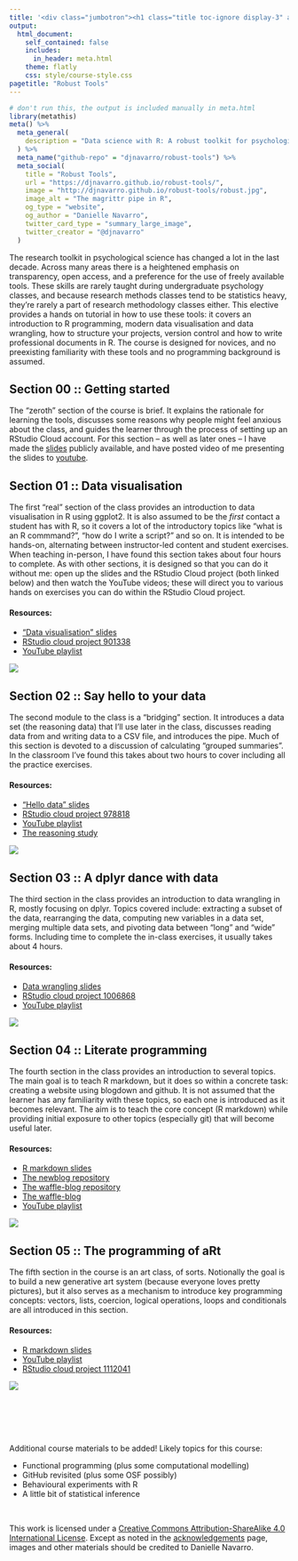 ```yaml
---
title: '<div class="jumbotron"><h1 class="title toc-ignore display-3" align="center">Data science with R: A robust toolkit for psychological research</h1><p class="lead" align="center">Danielle Navarro</p></div>'
output:
  html_document:
    self_contained: false    
    includes:
      in_header: meta.html
    theme: flatly
    css: style/course-style.css
pagetitle: "Robust Tools"
---
```


```r
# don't run this, the output is included manually in meta.html
library(metathis)
meta() %>%
  meta_general(
    description = "Data science with R: A robust toolkit for psychological research",
  ) %>% 
  meta_name("github-repo" = "djnavarro/robust-tools") %>% 
  meta_social(
    title = "Robust Tools",
    url = "https://djnavarro.github.io/robust-tools/",
    image = "http://djnavarro.github.io/robust-tools/robust.jpg",
    image_alt = "The magrittr pipe in R",
    og_type = "website",
    og_author = "Danielle Navarro",
    twitter_card_type = "summary_large_image",
    twitter_creator = "@djnavarro"
  )
```


The research toolkit in psychological science has changed a lot in the last decade. Across many areas there is a heightened emphasis on transparency, open access, and a preference for the use of freely available tools. These skills are rarely taught during undergraduate psychology classes, and because research methods classes tend to be statistics heavy, they’re rarely a part of research methodology classes either. This elective provides a hands on tutorial in how to use these tools: it covers an introduction to R programming, modern data visualisation and data wrangling, how to structure your projects, version control and how to write professional documents in R. The course is designed for novices, and no preexisting familiarity with these tools and no programming background is assumed. 

## Section 00 :: Getting started

The "zeroth" section of the course is brief. It explains the rationale for learning the tools, discusses some reasons why people might feel anxious about the class, and guides the learner through the process of setting up an RStudio Cloud account. For this section -- as well as later ones -- I have made the [slides](welcome) publicly available, and have posted video of me presenting the slides to [youtube](https://youtu.be/t6IIJEoqPyk). 

## Section 01 :: Data visualisation

The first "real" section of the class provides an introduction to data visualisation in R using ggplot2. It is also assumed to be the *first* contact a student has with R, so it covers a lot of the introductory topics like "what is an R commmand?", "how do I write a script?" and so on. It is intended to be hands-on, alternating between instructor-led content and student exercises. When teaching in-person, I have found this section takes about four hours to complete. As with other sections, it is designed so that you can do it without me: open up the slides and the RStudio Cloud project (both linked below) and then watch the YouTube videos; these will direct you to various hands on exercises you can do within the RStudio Cloud project.

<div class="container">
<div class="box-left">
#### Resources:
- ["Data visualisation" slides](visualisation)
- [RStudio cloud project 901338](https://rstudio.cloud/project/901338)
- [YouTube playlist](https://www.youtube.com/watch?v=6vdHGnD51F8&list=PLRPB0ZzEYegPa4uvvAVJnr6loSKbN4wLb&index=2)
</div>
<div class="box-right">[<img src="visualisation/img/forensic.png">](visualisation)</div>
</div>

## Section 02 :: Say hello to your data

The second module to the class is a "bridging" section. It introduces a data set (the reasoning data) that I'll use later in the class, discusses reading data from and writing data to a CSV file, and introduces the pipe. Much of this section is devoted to a discussion of calculating "grouped summaries". In the classroom I've found this takes about two hours to cover including all the practice exercises.

<div class="container">
<div class="box-left">
#### Resources:
- ["Hello data" slides](hello)
- [RStudio cloud project 978818](https://rstudio.cloud/project/978818)
- [YouTube playlist](https://www.youtube.com/watch?v=lpbqlu_Sk3M&list=PLRPB0ZzEYegPYKRLwJRh4AbWWSiIlzmC7)
- [The reasoning study](reasoning)
</div>
<div class="box-right">[<img src="hello/img/pipe.png">](hello)</div>
</div>

## Section 03 :: A dplyr dance with data

The third section in the class provides an introduction to data wrangling in R, mostly focusing on dplyr. Topics covered include: extracting a subset of the data, rearranging the data, computing new variables in a data set, merging multiple data sets, and pivoting data between "long" and "wide" forms. Including time to complete the in-class exercises, it usually takes about 4 hours.  

<div class="container">
<div class="box-left">
#### Resources:
- [Data wrangling slides](dancing)
- [RStudio cloud project 1006868](https://rstudio.cloud/project/1006868)
- [YouTube playlist](https://www.youtube.com/watch?v=_LiB4nUKi3o&list=PLRPB0ZzEYegNFsivhQWTFvKvpEc504EPH)
</div>
<div class="box-right">[<img src="dancing/img/filter_slide.png">](dancing)</div>
</div>


## Section 04 :: Literate programming

The fourth section in the class provides an introduction to several topics. The main goal is to teach R markdown, but it does so within a concrete task: creating a website using blogdown and github. It is not assumed that the learner has any familiarity with these topics, so each one is introduced as it becomes relevant. The aim is to teach the core concept (R markdown) while providing initial exposure to other topics (especially git) that will become useful later.
 
<div class="container">
<div class="box-left">
#### Resources:
- [R markdown slides](website)
- [The newblog repository](https://github.com/djnavarro/newblog)
- [The waffle-blog repository](https://github.com/stringrbelle/waffle-blog)
- [The waffle-blog](https://stringrbelle.github.io/waffle-blog)
- [YouTube playlist](https://www.youtube.com/playlist?list=PLRPB0ZzEYegNW7FlGgtAOeZyvkCuiq2BT)
</div>
<div class="box-right">[<img src="website/img/websplash.png">](website)</div>
</div>


## Section 05 :: The programming of aRt


The fifth section in the course is an art class, of sorts. Notionally the goal is to build a new generative art system (because everyone loves pretty pictures), but it also serves as a mechanism to introduce key programming concepts: vectors, lists, coercion, logical operations, loops and conditionals are all introduced in this section. 

<div class="container">
<div class="box-left">
#### Resources:
- [R markdown slides](artistry)
- [YouTube playlist](https://www.youtube.com/watch?v=ZUyahWLWVzY&list=PLRPB0ZzEYegNYW3ksiK3dvd6S4HMfKj1n)
- [RStudio cloud project 1112041](https://rstudio.cloud/project/1112041)
</div>
<div class="box-right">[<img src="artistry/img/scrawl_15-10000-400-100-5_trunc.png">](artistry)</div>
</div>



<!-- ## Section ?? :: Version control with git -->

<!-- This is a work in progress! The linked slides are from a tutorial I gave in late 2018, and I no longer think this is the best way to teach the material. However, I had to teach this at short notice so for the moment I've left this up in the "old" format... -->

<!-- <div class="container"> -->
<!-- <div class="box-left"> -->
<!-- - [Slides](https://djnavarro.github.io/chdss2018/day2/git-slides.html) -->
<!-- - [Tutorial](https://djnavarro.github.io/chdss2018/day2/git.html) -->
<!-- </div> -->
<!-- <div class="box-right">[<img src="git/img/git.png">](https://djnavarro.github.io/chdss2018/day2/git-slides.html)</div> -->
<!-- </div> -->


<!-- ## Topics to be added... soon -->

<!-- - Writing your own experiments in R -->
<!-- - Structuring your project -->
<!-- - Programming in R -->
<!-- - Archiving with OSF  -->
<!-- - Version control with git -->
<!-- - Documenting with R markdown -->


<br><br><br><br>

Additional course materials to be added! Likely topics for this course:

- Functional programming (plus some computational modelling)
- GitHub revisited (plus some OSF possibly)
- Behavioural experiments with R
- A little bit of statistical inference


<br>

<!-- <a rel="license" href="http://creativecommons.org/licenses/by-sa/4.0/"><img alt="Creative Commons License" style="border-width:0" src="https://i.creativecommons.org/l/by-sa/4.0/88x31.png" /></a><br /> -->

This work is licensed under a <a rel="license" href="http://creativecommons.org/licenses/by-sa/4.0/">Creative Commons Attribution-ShareAlike 4.0 International License</a>. Except as noted in the [acknowledgements](acknowledgements.html) page, images and other materials should be credited to Danielle Navarro.

<br><br><br><br>

